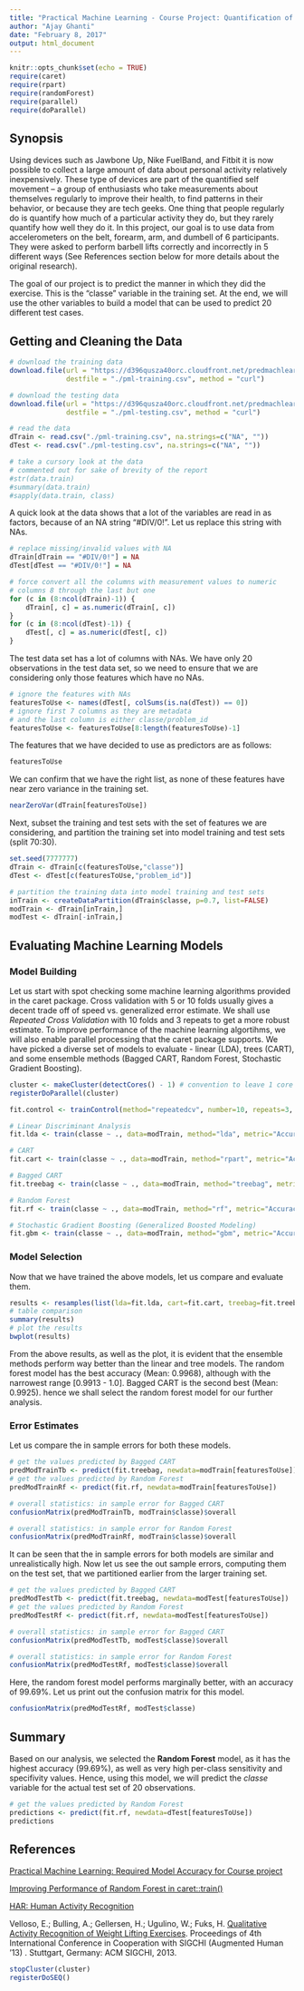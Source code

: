 ```yaml
---
title: "Practical Machine Learning - Course Project: Quantification of Exercise Quality"
author: "Ajay Ghanti"
date: "February 8, 2017"
output: html_document
---
```


```r
knitr::opts_chunk$set(echo = TRUE)
require(caret)
require(rpart)
require(randomForest)
require(parallel)
require(doParallel)
```

## Synopsis

Using devices such as Jawbone Up, Nike FuelBand, and Fitbit it is now possible to collect a large amount of data about personal activity relatively inexpensively. These type of devices are part of the quantified self movement – a group of enthusiasts who take measurements about themselves regularly to improve their health, to find patterns in their behavior, or because they are tech geeks. One thing that people regularly do is quantify how much of a particular activity they do, but they rarely quantify how well they do it. In this project, our goal is to use data from accelerometers on the belt, forearm, arm, and dumbell of 6 participants. They were asked to perform barbell lifts correctly and incorrectly in 5 different ways (See References section below for more details about the original research).

The goal of our project is to predict the manner in which they did the exercise. This is the "classe" variable in the training set. At the end, we will use the other variables to build a model that can be used to predict 20 different test cases.


## Getting and Cleaning the Data

```r
# download the training data
download.file(url = "https://d396qusza40orc.cloudfront.net/predmachlearn/pml-training.csv", 
              destfile = "./pml-training.csv", method = "curl")

# download the testing data
download.file(url = "https://d396qusza40orc.cloudfront.net/predmachlearn/pml-testing.csv", 
              destfile = "./pml-testing.csv", method = "curl")

# read the data
dTrain <- read.csv("./pml-training.csv", na.strings=c("NA", ""))
dTest <- read.csv("./pml-testing.csv", na.strings=c("NA", ""))

# take a cursory look at the data
# commented out for sake of brevity of the report
#str(data.train)
#summary(data.train)
#sapply(data.train, class)
```

A quick look at the data shows that a lot of the variables are read in as factors, because of an NA string "#DIV/0!". Let us replace this string with NAs.

```r
# replace missing/invalid values with NA
dTrain[dTrain == "#DIV/0!"] = NA
dTest[dTest == "#DIV/0!"] = NA

# force convert all the columns with measurement values to numeric
# columns 8 through the last but one
for (c in (8:ncol(dTrain)-1)) {
    dTrain[, c] = as.numeric(dTrain[, c])
}
for (c in (8:ncol(dTest)-1)) {
    dTest[, c] = as.numeric(dTest[, c])
}
```

The test data set has a lot of columns with NAs. We have only 20 observations in the test data set, so we need to ensure that we are considering only those features which have no NAs.

```r
# ignore the features with NAs
featuresToUse <- names(dTest[, colSums(is.na(dTest)) == 0])
# ignore first 7 columns as they are metadata
# and the last column is either classe/problem_id
featuresToUse <- featuresToUse[8:length(featuresToUse)-1]
```

The features that we have decided to use as predictors are as follows:

```r
featuresToUse
```

We can confirm that we have the right list, as none of these features have near zero variance in the training set.

```r
nearZeroVar(dTrain[featuresToUse])
```

Next, subset the training and test sets with the set of features we are considering, and partition the training set into model training and test sets (split 70:30).

```r
set.seed(7777777)
dTrain <- dTrain[c(featuresToUse,"classe")]
dTest <- dTest[c(featuresToUse,"problem_id")]

# partition the training data into model training and test sets
inTrain <- createDataPartition(dTrain$classe, p=0.7, list=FALSE)
modTrain <- dTrain[inTrain,]
modTest <- dTrain[-inTrain,]
```


## Evaluating Machine Learning Models

### Model Building

Let us start with spot checking some machine learning algorithms provided in the caret package. Cross validation with 5 or 10 folds usually gives a decent trade off of speed vs. generalized error estimate. We shall use *Repeated Cross Validation* with 10 folds and 3 repeats to get a more robust estimate.
To improve performance of the machine learning algortihms, we will also enable parallel processing that the caret package supports.
We have picked a diverse set of models to evaluate - linear (LDA), trees (CART), and some ensemble methods (Bagged CART, Random Forest, Stochastic Gradient Boosting).

```r
cluster <- makeCluster(detectCores() - 1) # convention to leave 1 core for OS
registerDoParallel(cluster)

fit.control <- trainControl(method="repeatedcv", number=10, repeats=3, allowParallel=TRUE)

# Linear Discriminant Analysis
fit.lda <- train(classe ~ ., data=modTrain, method="lda", metric="Accuracy", trControl=fit.control)

# CART
fit.cart <- train(classe ~ ., data=modTrain, method="rpart", metric="Accuracy", trControl=fit.control)

# Bagged CART
fit.treebag <- train(classe ~ ., data=modTrain, method="treebag", metric="Accuracy", trControl=fit.control)

# Random Forest
fit.rf <- train(classe ~ ., data=modTrain, method="rf", metric="Accuracy", trControl=fit.control)

# Stochastic Gradient Boosting (Generalized Boosted Modeling)
fit.gbm <- train(classe ~ ., data=modTrain, method="gbm", metric="Accuracy", trControl=fit.control)
```

### Model Selection

Now that we have trained the above models, let us compare and evaluate them.

```r
results <- resamples(list(lda=fit.lda, cart=fit.cart, treebag=fit.treebag, rf=fit.rf, gbm=fit.gbm))
# table comparison
summary(results)
# plot the results
bwplot(results)
```

From the above results, as well as the plot, it is evident that the ensemble methods perform way better than the linear and tree models. The random forest model has the best accuracy (Mean: 0.9968), although with the narrowest range [0.9913 - 1.0]. Bagged CART is the second best (Mean: 0.9925). hence we shall select the random forest model for our further analysis.

### Error Estimates

Let us compare the in sample errors for both these models.

```r
# get the values predicted by Bagged CART
predModTrainTb <- predict(fit.treebag, newdata=modTrain[featuresToUse])
# get the values predicted by Random Forest
predModTrainRf <- predict(fit.rf, newdata=modTrain[featuresToUse])

# overall statistics: in sample error for Bagged CART
confusionMatrix(predModTrainTb, modTrain$classe)$overall

# overall statistics: in sample error for Random Forest
confusionMatrix(predModTrainRf, modTrain$classe)$overall
```

It can be seen that the in sample errors for both models are similar and unrealistically high. Now let us see the out sample errors, computing them on the test set, that we partitioned earlier from the larger training set.

```r
# get the values predicted by Bagged CART
predModTestTb <- predict(fit.treebag, newdata=modTest[featuresToUse])
# get the values predicted by Random Forest
predModTestRf <- predict(fit.rf, newdata=modTest[featuresToUse])

# overall statistics: in sample error for Bagged CART
confusionMatrix(predModTestTb, modTest$classe)$overall

# overall statistics: in sample error for Random Forest
confusionMatrix(predModTestRf, modTest$classe)$overall
```

Here, the random forest model performs marginally better, with an accuracy of 99.69%. Let us print out the confusion matrix for this model.

```r
confusionMatrix(predModTestRf, modTest$classe)
```


## Summary

Based on our analysis, we selected the **Random Forest** model, as it has the highest accuracy (99.69%), as well as very high per-class sensitivity and specifivity values. Hence, using this model, we will predict the *classe* variable for the actual test set of 20 observations.

```r
# get the values predicted by Random Forest
predictions <- predict(fit.rf, newdata=dTest[featuresToUse])
predictions
```


## References

[Practical Machine Learning: Required Model Accuracy for Course project](https://github.com/lgreski/datasciencectacontent/blob/master/markdown/pml-requiredModelAccuracy.md)

[Improving Performance of Random Forest in caret::train()](https://github.com/lgreski/datasciencectacontent/blob/master/markdown/pml-randomForestPerformance.md)

[HAR: Human Activity Recognition](http://groupware.les.inf.puc-rio.br/har)

Velloso, E.; Bulling, A.; Gellersen, H.; Ugulino, W.; Fuks, H. [Qualitative Activity Recognition of Weight Lifting Exercises](http://groupware.les.inf.puc-rio.br/work.jsf?p1=11201). Proceedings of 4th International Conference in Cooperation with SIGCHI (Augmented Human '13) . Stuttgart, Germany: ACM SIGCHI, 2013.

```r
stopCluster(cluster)
registerDoSEQ()
```
